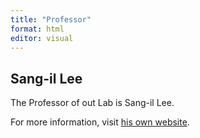 ```yaml
---
title: "Professor"
format: html
editor: visual
---
```


## Sang-il Lee

The Professor of out Lab is Sang-il Lee.

For more information, visit [his own website](https://sangillee.snu.ac.kr/).
